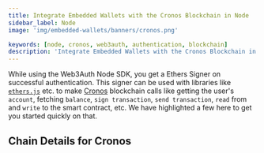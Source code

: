 ```yaml
---
title: Integrate Embedded Wallets with the Cronos Blockchain in Node
sidebar_label: Node
image: 'img/embedded-wallets/banners/cronos.png'

keywords: [node, cronos, web3auth, authentication, blockchain]
description: 'Integrate Embedded Wallets with the Cronos Blockchain in Node | Embedded Wallets'
---
```



While using the Web3Auth Node SDK, you get a Ethers Signer on successful authentication. This signer can be used with libraries like [`ethers.js`](https://docs.ethers.io/v5/getting-started/) etc. to make [Cronos](https://ethereum.org/) blockchain calls like getting the user's `account`, fetching `balance`, `sign transaction`, `send transaction`, `read` from and `write` to the smart contract, etc. We have highlighted a few here to get you started quickly on that.

## Chain Details for Cronos

<ChainDetailsCronos />

<EVMInteraction />
